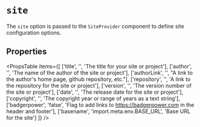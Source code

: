 
# `site`

The `site` option is passed to the `SiteProvider` component
to define site configuration options.

<Snippet
  file="config/site.jsx"
  expand
  highlightLines="16"
/>

## Properties

<PropsTable
  items={[
    ['title',      '', 'The title for your site or project'],
    ['author',     '', 'The name of the author of the site or project'],
    ['authorLink', '', "A link to the author's home page, github repository, etc."],
    ['repository', '', 'A link to the repository for the site or project'],
    ['version',    '', 'The version number of the site or project'],
    ['date',       '', 'The release date for the site or project'],
    ['copyright',  '', 'The copyright year or range of years as a text string'],
    ['badgerpower', 'false', 'Flag to add links to https://badgerpower.com in the header and footer'],
    ['basename',    'import.meta.env.BASE_URL', 'Base URL for the site']
  ]}
/>
